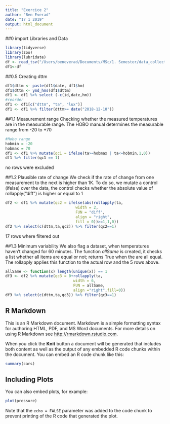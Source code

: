 ```yaml
---
title: "Exercice 2"
author: "Ben Everad"
date: "17 1 2019"
output: html_document
---
```



##0 import Libraries and Data
```r
library(tidyverse)
library(zoo)
library(lubridate)
df <- read_tsv("/Users/beneverad/Documents/MSc/1. Semester/data_collection_storage/Data/10760763.tsv",skip=5)
df1<-df
```
##0.5 Creating dttm
```r
df1$dttm <- paste(df1$date, df1$hm)
df1$dttm <- ymd_hms(df1$dttm)
df1 <- df1 %>% select (-c(id,date,hm))
#reorder
df1 <- df1[c("dttm", "ta", "lux")] 
df1 <- df1 %>% filter(dttm>= date("2018-12-10"))
```

##1.1 Measurement range
Checking whether the measured temperatures are in the measurable range. The HOBO manual determines the measurable range from -20 to +70
```r
#Hobo range
hobmin = -20
hobmax = 70
df1 <- df1 %>% mutate(qc1 = ifelse(ta>=hobmax | ta<=hobmin,1,0))
df1 %>% filter(qc1 == 1)
```
no rows were excluded

##1.2 Plausible rate of change
We check if the rate of change from one measurement to the next is higher than 1K. To do so, we mutate a control (ifelse) over the data, the control checks whether the absolute value of rollapply("diff") is higher or equal to 1 
```r
df2 <- df1 %>% mutate(qc2 = ifelse(abs(rollapply(ta, 
                               width = 2,
                               FUN = "diff",
                               align = "right",
                               fill = 0))>=1,1,0))
df2 %>% select(c(dttm,ta,qc2)) %>% filter(qc2==1)
```
17 rows where filtered out

##1.3 Minimum variability
We also flag a dataset, when temperatures haven't changed for 60 minutes. The function *allSame* is created, it checks a list whether all items are equal or not; returns True when the are all equal. The rollapply applies this function to the actual row and the 5 rows above.
```r
allSame <- function(x) length(unique(x)) == 1
df3 <- df2 %>% mutate(qc3 = 0+rollapply(ta,
                              width = 6,
                              FUN = allSame,
                              align ="right",fill=0))
df3 %>% select(c(dttm,ta,qc3)) %>% filter(qc3==1)
```

## R Markdown

This is an R Markdown document. Markdown is a simple formatting syntax for authoring HTML, PDF, and MS Word documents. For more details on using R Markdown see <http://rmarkdown.rstudio.com>.

When you click the **Knit** button a document will be generated that includes both content as well as the output of any embedded R code chunks within the document. You can embed an R code chunk like this:

```r
summary(cars)
```

## Including Plots

You can also embed plots, for example:

```r
plot(pressure)
```

Note that the `echo = FALSE` parameter was added to the code chunk to prevent printing of the R code that generated the plot.
